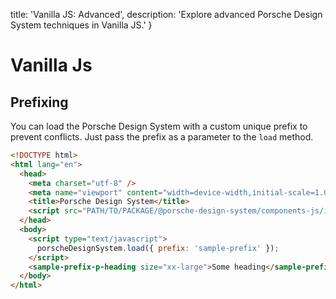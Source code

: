   title: 'Vanilla JS: Advanced',
  description: 'Explore advanced Porsche Design System techniques in Vanilla JS.'
}

# Vanilla Js

## Prefixing

You can load the Porsche Design System with a custom unique prefix to prevent conflicts. Just pass the prefix as a
parameter to the `load` method.

```html
<!DOCTYPE html>
<html lang="en">
  <head>
    <meta charset="utf-8" />
    <meta name="viewport" content="width=device-width,initial-scale=1.0" />
    <title>Porsche Design System</title>
    <script src="PATH/TO/PACKAGE/@porsche-design-system/components-js/index.js"></script>
  </head>
  <body>
    <script type="text/javascript">
      porscheDesignSystem.load({ prefix: 'sample-prefix' });
    </script>
    <sample-prefix-p-heading size="xx-large">Some heading</sample-prefix-p-heading>
  </body>
</html>
```
